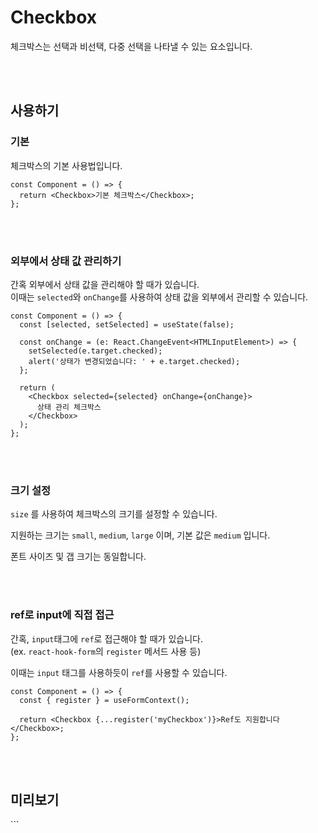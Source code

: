 
<Meta of={CheckboxStories} />

# Checkbox

체크박스는 선택과 비선택, 다중 선택을 나타낼 수 있는 요소입니다.

<br />
<br />

## 사용하기

### 기본

체크박스의 기본 사용법입니다.

```tsx
const Component = () => {
  return <Checkbox>기본 체크박스</Checkbox>;
};
```

<Canvas of={CheckboxStories.Default} withSource="none" />

<br />
<br />

### 외부에서 상태 값 관리하기

간혹 외부에서 상태 값을 관리해야 할 때가 있습니다.  
이때는 `selected`와 `onChange`를 사용하여 상태 값을 외부에서 관리할 수 있습니다.

```tsx
const Component = () => {
  const [selected, setSelected] = useState(false);

  const onChange = (e: React.ChangeEvent<HTMLInputElement>) => {
    setSelected(e.target.checked);
    alert('상태가 변경되었습니다: ' + e.target.checked);
  };

  return (
    <Checkbox selected={selected} onChange={onChange}>
      상태 관리 체크박스
    </Checkbox>
  );
};
```

<Canvas of={CheckboxStories.StateChange} withSource="none" />

<br />
<br />

### 크기 설정

`size` 를 사용하여 체크박스의 크기를 설정할 수 있습니다.

지원하는 크기는 `small`, `medium`, `large` 이며, 기본 값은 `medium` 입니다.

폰트 사이즈 및 갭 크기는 동일합니다.

<Canvas of={CheckboxStories.Sizes} withSource="none" />

<br />
<br />

### ref로 input에 직접 접근

간혹, `input`태그에 `ref`로 접근해야 할 때가 있습니다.  
(ex. `react-hook-form`의 `register` 메서드 사용 등)

이때는 `input` 태그를 사용하듯이 `ref`를 사용할 수 있습니다.

```tsx
const Component = () => {
  const { register } = useFormContext();

  return <Checkbox {...register('myCheckbox')}>Ref도 지원합니다</Checkbox>;
};
```

<br />
<br />

## 미리보기

<Canvas of={CheckboxStories.Primary} />
<Controls />
```
